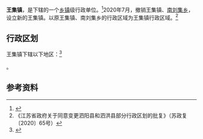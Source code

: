{{中国乡级行政区|32/13/23/102/000
| 政府驻地 = 北京路9号
| 电话区号 = 527
}}

'''王集镇'''，是{{PRC admin/fullname|32/13/23/102/000|3}}下辖的一个[[乡镇|乡镇]]级行政单位。<ref>{{PRC admin/ref sgc|{{PRC admin/parent|32/13/23/102/000}}}}</ref>2020年7月，撤销王集镇、[[南刘集乡|南刘集乡]]，设立新的王集镇。以原王集镇、南刘集乡的行政区域为王集镇行政区域。<ref>《江苏省政府关于同意变更泗阳县和泗洪县部分行政区划的批复》（苏政复〔2020〕65号）</ref>

== 行政区划 ==

王集镇下辖以下地区：<ref>{{PRC admin/ref sgc|32/13/23/102/000}}</ref>

{{PRC admin/children|32/13/23/102/000}}。

== 参考资料 ==

{{reflist}}

{{PRC admin/navcat|32/13/23/102/000}}
